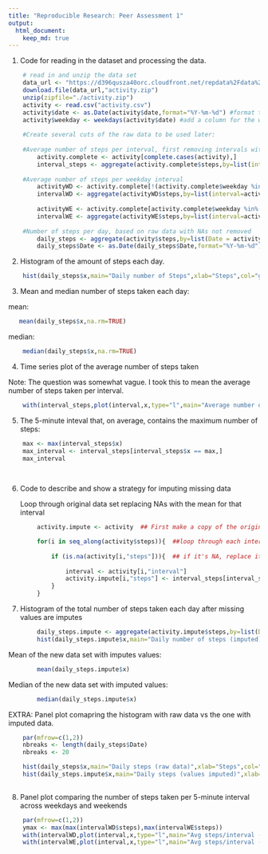 ```yaml
---
title: "Reproducible Research: Peer Assessment 1"
output: 
  html_document:
    keep_md: true
---
```

1. Code for reading in the dataset and processing the data.

```r
    # read in and unzip the data set 
    data_url <- "https://d396qusza40orc.cloudfront.net/repdata%2Fdata%2Factivity.zip"
    download.file(data_url,"activity.zip")
    unzip(zipfile="./activity.zip")
    activity <- read.csv("activity.csv")
    activity$date <- as.Date(activity$date,format="%Y-%m-%d") #format the date column
    activity$weekday <- weekdays(activity$date) #add a column for the weekday
    
    #Create several cuts of the raw data to be used later:
    
    #Average number of steps per interval, first removing intervals with NAs
        activity.complete <- activity[complete.cases(activity),]
        interval_steps <- aggregate(activity.complete$steps,by=list(interval=activity.complete$interval),FUN=mean)
    
    #Average number of steps per weekday interval
        activityWD <- activity.complete[!(activity.complete$weekday %in% c("Saturday","Sunday")),]
        intervalWD <- aggregate(activityWD$steps,by=list(interval=activityWD$interval),FUN=mean)
        
        activityWE <- activity.complete[activity.complete$weekday %in% c("Saturday","Sunday"),]
        intervalWE <- aggregate(activityWE$steps,by=list(interval=activityWE$interval),FUN=mean)
    
    #Number of steps per day, based on raw data with NAs not removed
        daily_steps <- aggregate(activity$steps,by=list(Date = activity$date),FUN = sum)
        daily_steps$Date <- as.Date(daily_steps$Date,format="%Y-%m-%d")
```
2. Histogram of the amount of steps each day.

```r
    
    hist(daily_steps$x,main="Daily number of Steps",xlab="Steps",col="green",breaks=length(daily_steps$Date))
```

3. Mean and median number of steps taken each day:

mean:
```r
   mean(daily_steps$x,na.rm=TRUE)
```
median:
```r
    median(daily_steps$x,na.rm=TRUE)
```

4. Time series plot of the average number of steps taken

Note: The question was somewhat vague.  I took this to mean the average number of steps taken per interval.

```r
    
    with(interval_steps,plot(interval,x,type="l",main="Average number of steps per interval",xlab="Interval",ylab="steps"))
```

5. The 5-minute inteval that, on average, contains the maximum number of steps:
```r
    
    max <- max(interval_steps$x)
    max_interval <- interval_steps[interval_steps$x == max,]
    max_interval
   
    
``` 

6. Code to describe and show a strategy for imputing missing data

    Loop through original data set replacing NAs with the mean for that interval
    
```r
        
        activity.impute <- activity  ## First make a copy of the original activity dataset

        for(i in seq_along(activity$steps)){  ##loop through each interval observation
            
            if (is.na(activity[i,"steps"])){  ## if it's NA, replace it with the mean steps for that interval
                
                interval <- activity[i,"interval"]
                activity.impute[i,"steps"] <- interval_steps[interval_steps$interval == interval,"x"]
            }
        }
```


7. Histogram of the total number of steps taken each day after missing values are imputes
```r
        daily_steps.impute <- aggregate(activity.impute$steps,by=list(Date=activity.impute$date),FUN=sum)
        hist(daily_steps.impute$x,main="Daily number of steps (imputed)",xlab="steps",col="blue",breaks=length(daily_steps.impute$Date))
```

Mean of the new data set with imputes values:
```r
        mean(daily_steps.impute$x)
```
Median of the new data set with imputed values:
```r
        median(daily_steps.impute$x)
```

EXTRA: Panel plot comapring the histogram with raw data vs the one with imputed data. 

```r

    par(mfrow=c(1,2))
    nbreaks <- length(daily_steps$Date)
    nbreaks <- 20

    hist(daily_steps$x,main="Daily steps (raw data)",xlab="Steps",col="green",breaks=nbreaks,ylim=c(0,12),xlim=c(0,25000))
    hist(daily_steps.impute$x,main="Daily steps (values imputed)",xlab="steps",col="blue",breaks=nbreaks,ylim=c(0,12),xlim=c(0,25000))
    
```

8. Panel plot comparing the number of steps taken per 5-minute interval across weekdays and weekends

```r
    par(mfrow=c(1,2))
    ymax <- max(max(intervalWD$steps),max(intervalWE$steps))
    with(intervalWD,plot(interval,x,type="l",main="Avg steps/interval - Weekdays",xlab="Interval",ylab="Steps",ylim=c(0,250)))
    with(intervalWE,plot(interval,x,type="l",main="Avg steps/interval - Weekends",xlab="Interval",ylab="Steps",ylim=c(0,250)))

```
